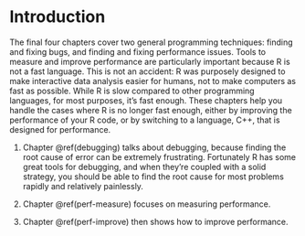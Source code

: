 # Introduction {#techniques .unnumbered}

The final four chapters cover two general programming techniques: finding and fixing bugs, and finding and fixing performance issues. Tools to measure and improve performance are particularly important because R is not a fast language. This is not an accident: R was purposely designed to make interactive data analysis easier for humans, not to make computers as fast as possible. While R is slow compared to other programming languages, for most purposes, it's fast enough. These chapters help you handle the cases where R is no longer fast enough, either by improving the performance of your R code, or by switching to a language, C++, that is designed for performance.

1.  Chapter \@ref(debugging) talks about debugging, because finding the root cause of error can be extremely frustrating. Fortunately R has some great tools for debugging, and when they're coupled with a solid strategy, you should be able to find the root cause for most problems rapidly and relatively painlessly.

2.  Chapter \@ref(perf-measure) focuses on measuring performance.

3.  Chapter \@ref(perf-improve) then shows how to improve performance.
